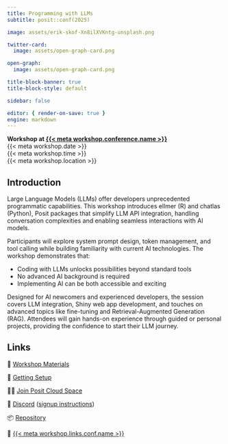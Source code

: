 ```yaml
---
title: Programming with LLMs
subtitle: posit::conf(2025)

image: assets/erik-skof-Xn8ilXVKntg-unsplash.png

twitter-card:
  image: assets/open-graph-card.png

open-graph:
  image: assets/open-graph-card.png

title-block-banner: true
title-block-style: default

sidebar: false

editor: { render-on-save: true }
engine: markdown
---
```


```{=html}
<style>
.quarto-title-banner {
    color: var(--bs-body-bg);
    background-image: url({{< meta image >}});
    background-size: cover;
    background-position: center;
    height: 350px;
    transition: filter 45s;
}
.quarto-title {
    position: absolute;
    top: 1rem;
    left: 1.5rem;
    grid-column: unset !important;
}
.quarto-title > * {
    z-index: 1;
    position: relative;
}
.quarto-title-banner .quarto-title::before {
    position: absolute;
    inset: 0;
    content: "";
    /* background-color: rgba(255, 255, 255, 0.25); */
    z-index: 0;
}
.quarto-title-banner h1 {
    color: var(--bs-body-bg);
    font-weight: 300 !important;
    font-size: max(min(4vw, 2.5em), 1.5em);
    text-wrap: pretty;
}
@media (max-width: 575.98px) {
    .quarto-title-banner {
        height: 300px;
    }
}
</style>
<script>
function setHue() {
    const randomHue = Math.random() * 360
    document.querySelector('.quarto-title-banner').style.filter = `hue-rotate(${randomHue}deg)`
}
setHue()
document.addEventListener("DOMContentLoaded", setHue)
</script>
```

::: {.lead .mb-4}
**Workshop at [{{< meta workshop.conference.name >}}]({{< meta workshop.conference.link >}})**<br>{{< meta workshop.date >}}<br>{{< meta workshop.time >}}<br>{{< meta workshop.location >}}
:::

## Introduction

Large Language Models (LLMs) offer developers unprecedented programmatic capabilities. This workshop introduces ellmer (R) and chatlas (Python), Posit packages that simplify LLM API integration, handling conversation complexities and enabling seamless interactions with AI models.

Participants will explore system prompt design, token management, and tool calling while building familiarity with current AI technologies. The workshop demonstrates that:

- Coding with LLMs unlocks possibilities beyond standard tools
- No advanced AI background is required
- Implementing AI can be both accessible and exciting

Designed for AI newcomers and experienced developers, the session covers LLM integration, Shiny web app development, and touches on advanced topics like fine-tuning and Retrieval-Augmented Generation (RAG). Attendees will gain hands-on experience through guided or personal projects, providing the confidence to start their LLM journey.

## Links

::: {.lead .fs-3}
📘 [Workshop Materials](workshop.qmd)

🔧 [Getting Setup](setup.qmd)

🧑‍💻 [Join Posit Cloud Space](setup.qmd#using-posit-cloud)

👾 [Discord]({{< meta workshop.links.discord >}}) ([signup instructions](setup.qmd#create-accounts))

📦 [Repository]({{< meta workshop.links.repo >}})

🎡 [{{< meta workshop.links.conf.name >}}]({{< meta workshop.links.conf.href >}})
:::
